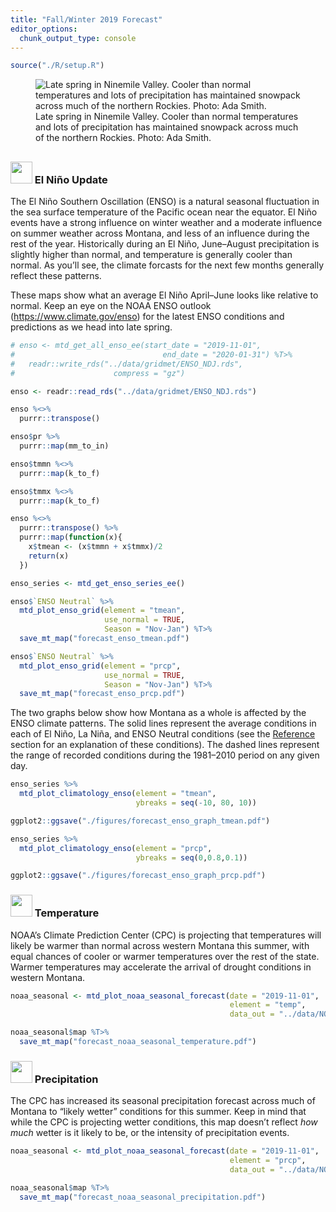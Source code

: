 ```yaml
---
title: "Fall/Winter 2019 Forecast"
editor_options: 
  chunk_output_type: console
---
```


```r
source("./R/setup.R")
```

![Late spring in Ninemile Valley. Cooler than normal temperatures and lots of precipitation has maintained snowpack across much of the northern Rockies. Photo: Ada Smith.](./img/Ada_Smith_Ninemile_Valley.jpg)

## {- .tabset .tabset-fade .tabset-pills}

### <img src="icons/enso.svg" width="35px"/> El Niño Update {-}

The El Niño Southern Oscillation (ENSO) is a natural seasonal fluctuation in the sea surface temperature of the Pacific ocean near the equator. El Niño events have a strong influence on winter weather and a moderate influence on summer weather across Montana, and less of an influence during the rest of the year. Historically during an El Niño, June--August precipitation is slightly higher than normal, and temperature is generally cooler than normal. As you'll see, the climate forcasts for the next few months generally reflect these patterns.

These maps show what an average El Niño April--June looks like relative to normal. Keep an eye on the NOAA ENSO outlook ([https://www.climate.gov/enso](https://www.climate.gov/enso)) for the latest ENSO conditions and predictions as we head into late spring.

```r
# enso <- mtd_get_all_enso_ee(start_date = "2019-11-01",
#                                 end_date = "2020-01-31") %T>%
#   readr::write_rds("../data/gridmet/ENSO_NDJ.rds",
#                      compress = "gz")

enso <- readr::read_rds("../data/gridmet/ENSO_NDJ.rds")

enso %<>%
  purrr::transpose()

enso$pr %>%
  purrr::map(mm_to_in)

enso$tmmn %<>%
  purrr::map(k_to_f)

enso$tmmx %<>%
  purrr::map(k_to_f)

enso %<>%
  purrr::transpose() %>%
  purrr::map(function(x){
    x$tmean <- (x$tmmn + x$tmmx)/2
    return(x)
  })

enso_series <- mtd_get_enso_series_ee()

```

```r

enso$`ENSO Neutral` %>%
  mtd_plot_enso_grid(element = "tmean",
                     use_normal = TRUE,
                     Season = "Nov-Jan") %T>%
  save_mt_map("forecast_enso_tmean.pdf")

enso$`ENSO Neutral` %>%
  mtd_plot_enso_grid(element = "prcp",
                     use_normal = TRUE,
                     Season = "Nov-Jan") %T>%
  save_mt_map("forecast_enso_prcp.pdf")

```

The two graphs below show how Montana as a whole is affected by the ENSO climate patterns. The solid lines represent the average conditions in each of El Niño, La Niña, and ENSO Neutral conditions (see the [Reference](./reference.html) section for an explanation of these conditions). The dashed lines represent the range of recorded conditions during the 1981--2010 period on any given day.

```r

enso_series %>%
  mtd_plot_climatology_enso(element = "tmean",
                            ybreaks = seq(-10, 80, 10))

ggplot2::ggsave("./figures/forecast_enso_graph_tmean.pdf")

enso_series %>%
  mtd_plot_climatology_enso(element = "prcp",
                            ybreaks = seq(0,0.8,0.1))

ggplot2::ggsave("./figures/forecast_enso_graph_prcp.pdf")


```


### <img src="icons/temperature.svg" width="35px"/> Temperature {-}
NOAA's Climate Prediction Center (CPC) is projecting that temperatures will likely be warmer than normal across western Montana this summer, with equal chances of cooler or warmer temperatures over the rest of the state. Warmer temperatures may accelerate the arrival of drought conditions in western Montana.

```r

noaa_seasonal <- mtd_plot_noaa_seasonal_forecast(date = "2019-11-01",
                                                 element = "temp",
                                                 data_out = "../data/NOAA_seasonal")

noaa_seasonal$map %T>%
  save_mt_map("forecast_noaa_seasonal_temperature.pdf")
```

### <img src="icons/precipitation.svg" width="35px"/> Precipitation {-}

The CPC has increased its seasonal precipitation forecast across much of Montana to "likely wetter" conditions for this summer. Keep in mind that while the CPC is projecting wetter conditions, this map doesn't reflect *how much* wetter is it likely to be, or the intensity of precipitation events.

```r

noaa_seasonal <- mtd_plot_noaa_seasonal_forecast(date = "2019-11-01",
                                                 element = "prcp",
                                                 data_out = "../data/NOAA_seasonal")

noaa_seasonal$map %T>%
  save_mt_map("forecast_noaa_seasonal_precipitation.pdf")

```

<!-- ### <img src="icons/drought.svg" width="35px"/> Drought {-} -->
<!-- The three month drought outlook suggests that drought will persist through August in Daniels, Sheridan, and Roosevelt counties. Due to late may rainfall these counties were recently downgraded to “abnormally dry.” Drought development is not predicted for the remainder of the state; however, drought development may still be possible given the uncertain seasonal forecast (above) for eastern portions of the state and warmer and drier than normal forecast for western portions of the state. For example, portions of Valley, Phillips, and Blaine counties have been designated as abnormally dry due to lack of rainfall in the past month and drying soil conditions. -->

<!-- ```{r future-seasonal-drought, fig.retina = 2, fig.align = "center", out.width = '100%', collapse=TRUE, results='hold', message=FALSE, warning=FALSE, cache=TRUE} -->

<!-- future_seasonal_drought <- mtd_plot_noaa_drought_outlook(date = "2019-06-01", -->
<!--                                                          data_out = "../data/NOAA_droughtlook") -->

<!-- future_seasonal_drought$map -->

<!-- ``` -->

